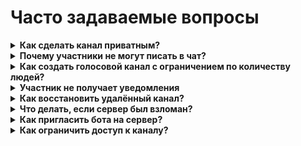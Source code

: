 # Часто задаваемые вопросы

<details>
    <summary><b>Как сделать канал приватным?</b></summary>
    <div>
        В настройках канала уберите право «Просмотр канала» для @everyone и добавьте нужные роли.
    </div>
</details>

<details>
    <summary><b>Почему участники не могут писать в чат?</b></summary>
    <div>
        Проверьте права роли «Отправлять сообщения» и настройки Slowmode.
    </div>
</details>

<details>
    <summary><b>Как создать голосовой канал с ограничением по количеству людей?</b></summary>
    <div>
        Нажмите «+» в разделе голосовых каналов и укажите лимит пользователей.
    </div>
</details>

<details>
    <summary><b>Участник не получает уведомления</b></summary>
    <div>
        Проверьте, не отключены ли уведомления вручную и не заглушен ли канал.
    </div>
</details>

<details>
    <summary><b>Как восстановить удалённый канал?</b></summary>
    <div>
        Восстановить можно только через резервную копию бота (если настроена) или создать канал заново.
    </div>
</details>

<details>
    <summary><b>Что делать, если сервер был взломан?</b></summary>
    <div>
        Немедленно:
        <ol>
            <li>Сменить все пароли (Discord, почта)</li>
            <li>Отозвать токены ботов (если имели доступ)</li>
            <li>Обратиться в поддержку Discord</li>
        </ol>
    </div>
</details>

<details>
    <summary><b>Как пригласить бота на сервер?</b></summary>
    <div>
        Перейдите на сайт бота, нажмите «Пригласить» или «Add to Discord», выберите сервер и подтвердите права.
    </div>
</details>

<details>
    <summary><b>Как ограничить доступ к каналу?</b></summary>
    <div>
        В настройках канала откройте «Права доступа», отключите «Просмотр канала» для <code>@everyone</code> и задайте доступ для нужных ролей.
    </div>
</details>
